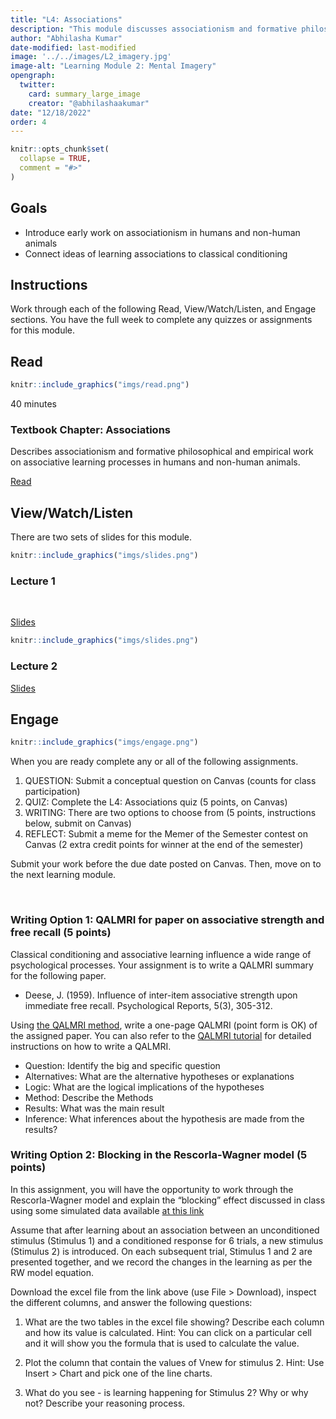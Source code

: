 ```yaml
---
title: "L4: Associations"
description: "This module discusses associationism and formative philosophical and empirical work on associative learning processes in humans and non-human animals."
author: "Abhilasha Kumar"
date-modified: last-modified
image: '../../images/L2_imagery.jpg'
image-alt: "Learning Module 2: Mental Imagery"
opengraph:
  twitter:
    card: summary_large_image
    creator: "@abhilashaakumar"
date: "12/18/2022"
order: 4
---
```


```r
knitr::opts_chunk$set(
  collapse = TRUE,
  comment = "#>"
)
```

## Goals

- Introduce early work on associationism in humans and non-human animals
- Connect ideas of learning associations to classical conditioning


## Instructions 

Work through each of the following Read, View/Watch/Listen, and Engage sections. You have the full week to complete any quizzes or assignments for this module.

## Read 

:::::{.card .border .border-2 .border-info .mb-3}
:::: {.grid .g-0}
::: {.g-col-3}
:::: {.card-body}

```r
knitr::include_graphics("imgs/read.png")
```

40 minutes

::::
:::

::: {.g-col-9}
:::: {.card-body}
### Textbook Chapter: Associations

Describes associationism and formative philosophical and empirical work on associative learning processes in humans and non-human animals.

<a class="btn btn-outline-info" href="https://teaching-cognition.github.io/cognition/textbook/C5_Associations.html" role="button">Read</a>
::::
:::
::::
:::::


## View/Watch/Listen {.mt-5}

There are two sets of slides for this module.

:::::{.card .border .border-2 .border-info .mb-3}
:::: {.grid .g-0}
::: {.g-col-3}
:::: {.card-body}

```r
knitr::include_graphics("imgs/slides.png")
```

::::
:::

::: {.g-col-9}
:::: {.card-body}
### Lecture 1
<br>

<a class="btn btn-outline-info" href="https://teaching-cognition.github.io/cognition/slides/L4_associations_1.pdf" role="button">Slides</a>

::::
:::
::::
:::::

:::::{.card .border .border-2 .border-info .mb-3}
:::: {.grid .g-0}
::: {.g-col-3}
:::: {.card-body}

```r
knitr::include_graphics("imgs/slides.png")
```



::::
:::

::: {.g-col-9}
:::: {.card-body}
### Lecture 2

<a class="btn btn-outline-info" href="https://teaching-cognition.github.io/cognition/slides/L4_associations_2.pdf" role="button">Slides</a>


::::
:::
::::
:::::

## Engage {.mt-5}

:::::{.card .border .border-2 .border-info}
:::: {.grid .g-0}
::: {.g-col-3}
:::: {.card-body}

```r
knitr::include_graphics("imgs/engage.png")
```


::::
:::

::: {.g-col-9}
:::: {.card-body}

When you are ready complete any or all of the following assignments.

1. QUESTION: Submit a conceptual question on Canvas (counts for class participation)
3. QUIZ: Complete the L4: Associations quiz (5 points, on Canvas)
3. WRITING: There are two options to choose from (5 points, instructions below, submit on Canvas)
4. REFLECT: Submit a meme for the Memer of the Semester contest on Canvas (2 extra credit points for winner at the end of the semester)

Submit your work before the due date posted on Canvas. Then, move on to the next learning module.
::::
:::
::::
:::::

<br>

### Writing Option 1: QALMRI for paper on associative strength and free recall (5 points)

Classical conditioning and associative learning influence a wide range of psychological processes. Your assignment is to write a QALMRI summary for the following paper.

- Deese, J. (1959). Influence of inter-item associative strength upon immediate free recall. Psychological Reports, 5(3), 305-312.

Using [the QALMRI method](https://teaching-cognition.github.io/cognition/textbook/C1_What_is_Cognition.html#the-qalmri-method), write a one-page QALMRI (point form is OK) of the assigned paper. You can also refer to the [QALMRI tutorial](https://teaching-cognition.github.io/cognition/articles/modules/QALMRI.html) for detailed instructions on how to write a QALMRI.

- Question: Identify the big and specific question
- Alternatives: What are the alternative hypotheses or explanations
- Logic: What are the logical implications of the hypotheses
- Method: Describe the Methods
- Results: What was the main result
- Inference: What inferences about the hypothesis are made from the results?

### Writing Option 2: Blocking in the Rescorla-Wagner model (5 points)

In this assignment, you will have the opportunity to work through the Rescorla-Wagner model and explain the "blocking" effect discussed in class using some simulated data available [at this link](https://docs.google.com/spreadsheets/d/1xiNoRbGkSoAJeyIjLADINKyzGXW03kY_/edit?usp=share_link&ouid=114230382498081849934&rtpof=true&sd=true) 

Assume that after learning about an association between an unconditioned stimulus (Stimulus 1) and a conditioned response for 6 trials, a new stimulus (Stimulus 2) is introduced. On each subsequent trial, Stimulus 1 and 2 are presented together, and we record the changes in the learning as per the RW model equation. 

Download the excel file from the link above (use File > Download), inspect the different columns, and answer the following questions:

1. What are the two tables in the excel file showing? Describe each column and how its value is calculated. Hint: You can click on a particular cell and it will show you the formula that is used to calculate the value.

2. Plot the column that contain the values of Vnew for stimulus 2. Hint: Use Insert > Chart and pick one of the line charts.

3. What do you see - is learning happening for Stimulus 2? Why or why not? Describe your reasoning process. 









